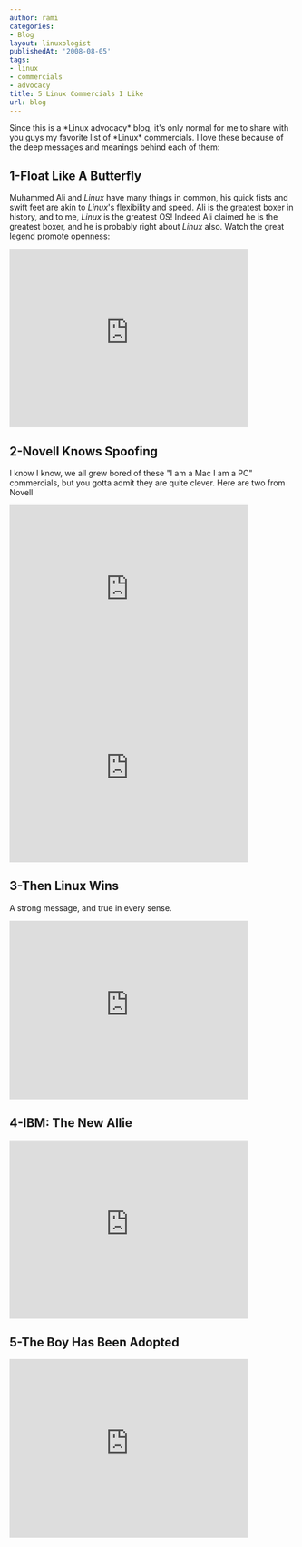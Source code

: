 ```yaml
---
author: rami
categories:
- Blog
layout: linuxologist
publishedAt: '2008-08-05'
tags:
- linux
- commercials
- advocacy
title: 5 Linux Commercials I Like
url: blog
---
```


Since this is a \*Linux advocacy\* blog, it's only normal for me to share with you guys my favorite list of \*Linux\* commercials. I love these because of the deep messages and meanings behind each of them:
## 1-Float Like A Butterfly

Muhammed Ali and *Linux* have many things in common, his quick fists and swift feet are akin to *Linux*'s flexibility and speed. Ali is the greatest boxer in history, and to me, *Linux* is the greatest OS! Indeed Ali claimed he is the greatest boxer, and he is probably right about *Linux* also. Watch the great legend promote openness:

<iframe width="420" height="315" src="https://www.youtube-nocookie.com/embed/BesI6NEPWlM?rel=0&amp;controls=0&amp;showinfo=0" frameborder="0" allowfullscreen></iframe>

## 2-Novell Knows Spoofing
I know I know, we all grew bored of these "I am a Mac I am a PC" commercials, but you gotta admit they are quite clever. Here are two from Novell

<iframe width="420" height="315" src="https://www.youtube-nocookie.com/embed/rtp5gNhBZgo?rel=0&amp;controls=0&amp;showinfo=0" frameborder="0" allowfullscreen></iframe>

<iframe width="420" height="315" src="https://www.youtube-nocookie.com/embed/7eTguZ5OzJ4?rel=0&amp;controls=0&amp;showinfo=0" frameborder="0" allowfullscreen></iframe>

## 3-Then Linux Wins
A strong message, and true in every sense.

<iframe width="420" height="315" src="https://www.youtube-nocookie.com/embed/HSeImqbV30s?rel=0&amp;controls=0&amp;showinfo=0" frameborder="0" allowfullscreen></iframe>

## 4-IBM: The New Allie

<iframe width="420" height="315" src="https://www.youtube-nocookie.com/embed/KwEWxpOWOok?rel=0&amp;controls=0&amp;showinfo=0" frameborder="0" allowfullscreen></iframe>

## 5-The Boy Has Been Adopted
<iframe width="420" height="315" src="https://www.youtube-nocookie.com/embed/RJ3eq_lKHFk?rel=0&amp;controls=0&amp;showinfo=0" frameborder="0" allowfullscreen></iframe>